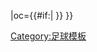 {{fb team |t=哥本哈根 |tan=哥本哈根足球會 |tc=DNK |abb={{#if:{{{abb|}}}|FCK{{0}}}} |oc={{#if:{{{oc|}}}|{{{oc}}} }} }}<!--
--><noinclude>[[Category:足球模板]]</noinclude>